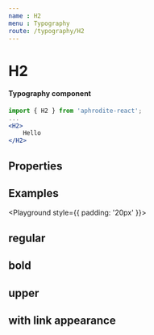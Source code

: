 ```yaml
---
name : H2
menu : Typography
route: /typography/H2
---
```



# H2
#### Typography component

```jsx
import { H2 } from 'aphrodite-react';
...
<H2>
    Hello
</H2>
```

## Properties
<Props of={H2} />

## Examples
<Playground style={{ padding: '20px' }}>
    <Row horizontal="center">
        <Col xs={6} sm={4}>
            <H2 center>
                regular
            </H2>
        </Col>
        <Col xs={6} sm={4}>
            <H2 center bold>
                bold
            </H2>
        </Col>
        <Col xs={12} sm={4}>
            <H2 center upper>
                upper
            </H2>
        </Col>
        <Col xs={6} sm={12}>
            <H2 center link>
                with link appearance
            </H2>
        </Col>
    </Row>
</Playground>
